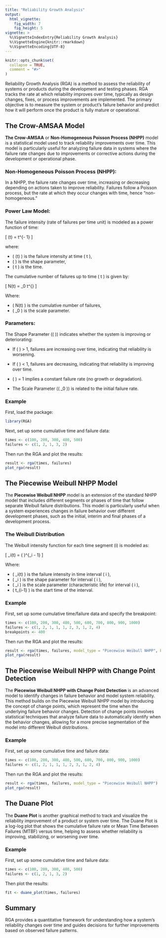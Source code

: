 ```yaml
---
title: "Reliability Growth Analysis"
output:
  html_vignette:
    fig_width: 7
    fig_height: 5
vignette: >
  %\VignetteIndexEntry{Reliability Growth Analysis}
  %\VignetteEngine{knitr::rmarkdown}
  %\VignetteEncoding{UTF-8}
---
```


```r
knitr::opts_chunk$set(
  collapse = TRUE,
  comment = "#>"
)
```

Reliability Growth Analysis (RGA) is a method to assess the reliability of systems or products during the development and testing phases. RGA tracks the rate at which reliability improves over time, typically as design changes, fixes, or process improvements are implemented. The primary objective is to measure the system or product's failure behavior and predict how it will perform once the product is fully mature or operational.

## The Crow-AMSAA Model

**The Crow-AMSAA** or **Non-Homogeneous Poisson Process (NHPP)** model is a statistical model used to track reliability improvements over time. This model is particularly useful for analyzing failure data in systems where the failure rate changes due to improvements or corrective actions during the development or operational phase.

### Non-Homogeneous Poisson Process (NHPP):

In a NHPP, the failure rate changes over time, increasing or decreasing depending on actions taken to improve reliability. Failures follow a Poisson process, but the rate at which they occur changes with time, hence "non-homogeneous."

### Power Law Model:

The failure intensity (rate of failures per time unit) is modeled as a power function of time:

\[
\lambda(t) = \beta \cdot t^{\beta - 1}
\]
 
where:

* \( \lambda(t) \) is the failure intensity at time \( t \),
* \( \beta \) is the shape parameter,
* \( t \) is the time.

The cumulative number of failures up to time \( t \) is given by:

\[
N(t) = \lambda_0 \cdot t^{\beta}
\]

Where:

* \( N(t) \) is the cumulative number of failures,
* \( \lambda_0 \) is the scale parameter.

### Parameters:

The Shape Parameter (\( \beta \)) indicates whether the system is improving or deteriorating:

* If \( \beta \) > 1, failures are increasing over time, indicating that reliability is worsening.

* If \( \beta \) < 1, failures are decreasing, indicating that reliability is improving over time.

* \( \beta \) = 1 implies a constant failure rate (no growth or degradation).

* The Scale Parameter (\( \lambda_0 \)) is related to the initial failure rate.

### Example

First, load the package:
```r
library(RGA)
```

Next, set up some cumulative time and failure data:
```r
times <- c(100, 200, 300, 400, 500)
failures <- c(1, 2, 1, 3, 2)
```

Then run the RGA and plot the results:
```r
result <- rga(times, failures)
plot_rga(result)
```

## The Piecewise Weibull NHPP Model

The **Piecewise Weibull NHPP** model is an extension of the standard NHPP model that includes different segments or phases of time that follow separate Weibull failure distributions. This model is particularly useful when a system experiences changes in failure behavior over different development phases, such as the initial, interim and final phases of a development process.

### The Weibull Distribution

The Weibull intensity function for each time segment \(i\) is modeled as:

\[
\lambda_i(t) = \frac{\beta_i}{\eta_i} \left( \frac{t - t_{i-1}}{\eta_i} \right)^{\beta_i - 1}
\]

Where:

* \( \lambda_i(t) \) is the failure intensity in time interval \( i \),
* \( \beta_i \) is the shape parameter for interval \( i \),
* \( \eta_i \) is the scale parameter (characteristic life) for interval \( i \),
* \( t_{i-1} \) is the start time of the interval.

### Example

First, set up some cumulative time/failure data and specify the breakpoint:
```r
times <- c(100, 200, 300, 400, 500, 600, 700, 800, 900, 1000)
failures <- c(1, 2, 1, 1, 1, 2, 3, 1, 2, 4)
breakpoints <- 400
```

Then run the RGA and plot the results:
```r
result <- rga(times, failures, model_type = "Piecewise Weibull NHPP", breakpoints = breakpoints)
plot_rga(result)
```

## The Piecewise Weibull NHPP with Change Point Detection

The **Piecewise Weibull NHPP with Change Point Detection** is an advanced model to identify changes in failure behavior and model system reliability. This method builds on the Piecewise Weibull NHPP model by introducing the concept of change points, which represent the time when the underlying failure behavior changes. Detection of change points involves statistical techniques that analyze failure data to automatically identify when the behavior changes, allowing for a more precise segmentation of the model into different Weibull distributions.

### Example

First, set up some cumulative time and failure data:
```r
times <- c(100, 200, 300, 400, 500, 600, 700, 800, 900, 1000)
failures <- c(1, 2, 1, 1, 1, 2, 3, 1, 2, 4)
```

Then run the RGA and plot the results:
```r
result <- rga(times, failures, model_type = "Piecewise Weibull NHPP")
plot_rga(result)
```

## The Duane Plot

The **Duane Plot** is another graphical method to track and visualize the reliability improvement of a product or system over time. The Duane Plot is a log-log plot that shows the cumulative failure rate or Mean Time Between Failures (MTBF) versus time, helping to assess whether reliability is improving, stabilizing, or worsening over time.

### Example

First, set up some cumulative time and failure data:
```r
times <- c(100, 200, 300, 400, 500)
failures <- c(1, 2, 1, 3, 2)
```

Then plot the results:
```r
fit <- duane_plot(times, failures)
```

## Summary 

RGA provides a quantitative framework for understanding how a system's reliability changes over time and guides decisions for further improvements based on observed failure patterns.
